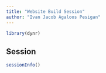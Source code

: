 ```yaml
---
title: "Website Build Session"
author: "Ivan Jacob Agaloos Pesigan"
---
```


```r
library(dynr)
```

## Session

```r
sessionInfo()
```
